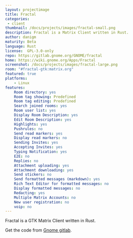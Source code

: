 ```yaml
---
layout: projectimage
title: Fractal
categories:
 - client
thumbnail: /docs/projects/images/fractal-small.png
description: Fractal is a Matrix Client written in Rust.
author: danigm
maturity: Beta
language: Rust
license:  GPL-3.0-only
repo: https://gitlab.gnome.org/GNOME/fractal
home: https://wiki.gnome.org/Apps/Fractal
screenshot: /docs/projects/images/fractal-large.png
room: "#fractal-gtk:matrix.org"
featured: true
platforms:
    - Linux
features:
    Room directory: yes
    Room tag showing: Predefined
    Room tag editing: Predefined
    Search joined rooms: yes
    Room user list: yes
    Display Room Description: yes
    Edit Room Description: yes
    Highlights: yes
    Pushrules: no
    Send read markers: yes
    Display read markers: no
    Sending Invites: yes
    Accepting Invites: yes
    Typing Notification: yes
    E2E: no
    Replies: no
    Attachment uploading: yes
    Attachment downloading: yes
    Send stickers: no
    Send formatted messages (markdown): yes
    Rich Text Editor for formatted messages: no
    Display formatted messages: no
    Redacting: yes
    Multiple Matrix Accounts: no
    New user registration: no
    voip: no
---
```


Fractal is a GTK Matrix Client written in Rust.

Get the code from [Gnome gitlab](https://gitlab.gnome.org/GNOME/fractal).


